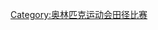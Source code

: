 {{Navbox
|name = 奥林匹克运动会田径比赛
|title = [[夏季奥林匹克运动会田径比赛|奥林匹克运动会田径比赛]]
| listclass = hlist
| titlestyle = background-color:#BFD7FF;
| imageleftstyle = width:60px; <!-- minimize width used by left image cell -->
| imagestyle = width:60px; <!-- same as imageleftstyle to center the list -->
| image = [[File:No image.svg|40px|link=]] <!-- empty right image to center the list -->
| imageleft = [[Image:Olympic Athletics.png|40px]]

|group1= 賽事
| list1 =
*[[1896年夏季奥林匹克运动会田径比赛|1896]]
*[[1900年夏季奧林匹克運動會田徑比賽|1900]]
*[[1904年夏季奧林匹克運動會田徑比賽|1904]]
*[[1908年夏季奧林匹克運動會田徑比賽|1908]]
*[[1912年夏季奧林匹克運動會田徑比賽|1912]]
*[[1920年夏季奧林匹克運動會田徑比賽|1920]]
*[[1924年夏季奧林匹克運動會田徑比賽|1924]]
*[[1928年夏季奧林匹克運動會田徑比賽|1928]]
*[[1932年夏季奧林匹克運動會田徑比賽|1932]]
*[[1936年夏季奧林匹克運動會田徑比賽|1936]]
*[[1948年夏季奧林匹克運動會田徑比賽|1948]]
*[[1952年夏季奧林匹克運動會田徑比賽|1952]]
*[[1956年夏季奧林匹克運動會田徑比賽|1956]]
*[[1960年夏季奧林匹克運動會田徑比賽|1960]]
*[[1964年夏季奧林匹克運動會田徑比賽|1964]]
*[[1968年夏季奧林匹克運動會田徑比賽|1968]]
*[[1972年夏季奧林匹克運動會田徑比賽|1972]]
*[[1976年夏季奧林匹克運動會田徑比賽|1976]]
*[[1980年夏季奧林匹克運動會田徑比賽|1980]]
*[[1984年夏季奧林匹克運動會田徑比賽|1984]]
*[[1988年夏季奧林匹克運動會田徑比賽|1988]]
*[[1992年夏季奧林匹克運動會田徑比賽|1992]]
*[[1996年夏季奧林匹克運動會田徑比賽|1996]]
*[[2000年夏季奧林匹克運動會田徑比賽|2000]]
*[[2004年夏季奧林匹克運動會田徑比賽|2004]]
*[[2008年夏季奧林匹克運動會田徑比賽|2008]]
*[[2012年夏季奧林匹克運動會田徑比賽|2012]]
*[[2016年夏季奧林匹克運動會田徑比賽|2016]]
*[[2020年夏季奧林匹克運動會田徑比賽|2020]]

|group2= 項目
| list2 = {{navbox|subgroup
 | group1 = 徑賽
 | list1 =
* [[夏季奧林匹克運動會100米比賽|100米]]
* [[夏季奧林匹克運動會200米比賽|200米]]
* [[夏季奧林匹克運動會400米比賽|400米]]
* [[夏季奧林匹克運動會800米比賽|800米]]
* [[夏季奧林匹克運動會1500米比賽|1500米]]
* [[夏季奧林匹克運動會5000米比賽|5000米]]
* [[夏季奥林匹克运动会10000米比赛|10000米]]
* [[夏季奧林匹克運動會4×100米接力比賽|4×100米接力]]
* [[夏季奧林匹克運動會4×400米接力比賽|4×400米接力]]
* [[夏季奥林匹克运动会直道跨栏比赛|直道跨栏]]
* [[夏季奧林匹克運動會400米跨欄比賽|400米跨欄]]
* [[夏季奧林匹克運動會田徑障礙賽|障礙賽]]

 | group2 = 田賽
 | list2 =
* [[夏季奧林匹克運動會鉛球比賽|鉛球]]
* [[夏季奥林匹克运动会铁饼比赛|铁饼]]
* [[夏季奥林匹克运动会链球比赛|链球]]
* [[夏季奧林匹克運動會標槍比賽|標槍]]
* [[夏季奧林匹克運動會撑杆跳高比賽|撑杆跳高]]
* [[夏季奧林匹克運動會跳高比賽|跳高]]
* [[夏季奧林匹克運動會跳遠比賽|跳遠]]
* [[夏季奧林匹克運動會三級跳遠比賽|三級跳遠]]

 | group3 = 其他
 | list3 =
* [[夏季奧林匹克運動會田徑全能比賽|全能]]
* [[夏季奧林匹克運動會馬拉松比賽|馬拉松]]
* [[夏季奧林匹克運動會競走比賽|競走]]

| group4 = 過往項目
| list4 =
* [[夏季奧林匹克運動會越野賽跑比賽|越野賽跑]]
* [[夏季奧林匹克運動會田徑團隊比賽|團隊競賽]]
* [[夏季奧林匹克運動會60米比賽|60米]]
* [[Weight throw at the Olympics|Weight throw]]
* [[夏季奧林匹克運動會輪椅競速比賽|輪椅競速]]
* [[Professional events at the Olympics|Professional events]]
}}

|belowclass = hlist
|below = 
* 獎牌得主列表
** [[奥林匹克运动会男子田径奖牌得主列表|男子]]
** [[奥林匹克运动会女子田径奖牌得主列表|女子]]
* [[田徑奧運紀錄列表|奧運紀錄列表]]
* [[奧運田徑場館列表|場館列表]]
| belowstyle = background-color:#BFD7FF;
}}<includeonly>[[Category:奥林匹克运动会田径比赛]]</includeonly><noinclude>{{Documentation | content =
{{Roster maintenance | header = Navigation maintenance}}
[[Category:夏季奧林匹克運動會田徑比賽導航模板| *]]
[[Category:奥林匹克运动会田径比赛|*]]
}}</noinclude>